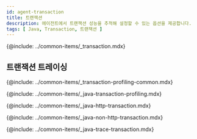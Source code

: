 ```yaml
---
id: agent-transaction
title: 트랜잭션
description: 에이전트에서 트랜잭션 성능을 추적해 설정할 수 있는 옵션을 제공합니다.
tags: [ Java, Transaction, 트랜잭션 ]
---
```


{@include: ../common-items/_transaction.mdx}

## 트랜잭션 트레이싱

{@include: ../common-items/_transaction-profiling-common.mdx} 

{@include: ../common-items/_java-transaction-profiling.mdx}  

{@include: ../common-items/_java-http-transaction.mdx}

{@include: ../common-items/_java-non-http-transaction.mdx}

{@include: ../common-items/_java-trace-transaction.mdx}
